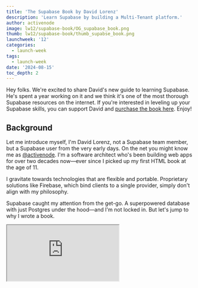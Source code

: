 ```yaml
---
title: 'The Supabase Book by David Lorenz'
description: 'Learn Supabase by building a Multi-Tenant platform.'
author: activenode
image: lw12/supabase-book/OG_supabase_book.png
thumb: lw12/supabase-book/thumb_supabse_book.png
launchweek: '12'
categories:
  - launch-week
tags:
  - launch-week
date: '2024-08-15'
toc_depth: 2
---
```


<Quote img="paul-copplestone.jpg" caption="Paul Copplestone, CEO @ Supabase">

Hey folks. We're excited to share David's new guide to learning Supabase. He's spent a year
working on it and we think it's one of the most thorough Supabase resources on the internet. If
you're interested in leveling up your Supabase skills, you can support David and <a href="https://supa.guide/" target="_blank">purchase the book here</a>. Enjoy!

</Quote>

## Background

Let me introduce myself, I'm David Lorenz, not a Supabase team member, but a Supabase user from the very early days. On the net you might know me as [@activenode](https://x.com/activenode/). I'm a software architect who's been building web apps for over two decades now—ever since I picked up my first HTML book at the age of 11.

I gravitate towards technologies that are flexible and portable. Proprietary solutions like Firebase, which bind clients to a single provider, simply don't align with my philosophy.

Supabase caught my attention from the get-go. A superpowered database with just Postgres under the hood—and I'm not locked in. But let's jump to why I wrote a book.

<div className="video-container">
  <iframe
    className="w-full"
    src="https://www.youtube-nocookie.com/embed/ISFCooRMvbE"
    title="The Supabase Book by David Lorenz"
    allow="accelerometer; autoplay; clipboard-write; encrypted-media; fullscreen; gyroscope; picture-in-picture; web-share"
    allowfullscreen
  />
</div>

## Why this book needed to exist

Due to my presence on the web, I'm often in touch with people using Supabase through consultancy calls or on social media. Through these conversations I've run into many similar questions and discovered that although there are so many great resources for learning Supabase, many have repeated exercises and open questions. I felt there wasn't **that one resource** which you go through and then say “I know Supabase inside and out”. This book aims to change that.

Let's talk about the chosen approach next.

## Approach

When I first set out to write this book, I found myself asking, "How can I possibly satisfy everyone's expectations?" After hours of brainstorming and sketching out concepts, I realized I was asking the wrong question. Instead of trying to satisfy everyone's expectations, I needed to focus on finding the best way to truly teach Supabase so that after completing the book, readers could build anything they imagined.

It had be a full project, 0 to 100, explaining why things were done the way they were done. I decided on a Multi-Tenant Ticket Management system: this would allow me to explain rationally-modelled database design and clever file management, as well as what it means to work with multiple tenants in the same Supabase instance and how to optimize for that.

And because I felt it was most useful to walk through the project front to back, I had to choose a framework. For creating a UI, I decided to use Pico.css as it's one of the very rare CSS libraries that allow us to simply use basic HTML elements to create a UI.

For the business logic I chose Next.js as being not only one of the most popular frameworks but also providing ease of use without a lot of foundational setup.

Now let's have a look at what you'll take away.

## Goal / What you will learn

One high-level goal of mine with the book is that even someone who thinks they _know_ Supabase, will have aha moments in every single chapter.

The book is divided into four parts with thirteen chapters in total and adds up to 500+ pages. Let's have a look at the parts:

### 1. Creating the Foundations of the Ticket System App

We kick things off with an introduction, unveiling Supabase's “secret” sauce and history. Then you'll take a short trip through permission systems and learn how Supabase compares to traditional FGA and RBAC systems. From there, you'll setup Supabase locally, learn about its API and Keys, then create the initial layout with Pico to get started.

### 2. **Adding Multi-Tenancy and Learning RLS**

Pass me the key to your house! Or should I say all of them - or none? Here we'll talk authentication and permissions in a multi-tenant world. After you add a login and learn how to authenticate with fully customised emails, you'll craft the database and app to become multi-tenant-aware. Then you'll learn about RLS complexity optimisation and working with external Auth providers.

### 3. Managing Tickets and Interactions

Making things interactive is what this part is about: we'll add ticket data, sort it, filter it, and paginate it. We create performance-optimized RLS queries, add triggers for caching, and embrace realtime comments on tickets that include file uploads. There's much more too, e.g. learning how you can add plan-based storage restrictions for a user.

### 4. **Diving Deeper into Security and Advanced Features**

In this part, things get more technical. These two chapters are packed with additional knowledge, covering advanced security aspects, techniques for hardening or cloaking your instance, Edge functions, environment-based webhooks, and creating an AI-based search. It's impossible to list everything covered in this part, but it will undoubtedly provide you with new perspectives on how to leverage Supabase's full potential.

## How to get the most out of this book

This book is a deep dive so to make the most of it will take some time. During my step-by-step review of the book, it took me a little less than a full week to complete everything. So plan to spend about half a day per chapter with some extra time for any troubleshooting. If you do that, I can promise, you'll walk away with exceptional knowledge that sets you apart from the crowd. And the time you spend studying the book will be dwarfed by the time you'll save on future projects.

If you need breaks in between, it's best to finish an entire chapter before taking a pause. This way, you can digest the knowledge from that chapter in its completeness. Another opportune time for reflection is between the four main parts of the book.

## What if I face problems?

Let's use the power of the community. I've created a Discord channel where I'm active and where you can exchange ideas with other people reading the book. Find the link below.

## What else?

I've invested one year of my life into this book and I'd love feedback of all kinds! You can find me and tag me on social media, I have the username `@activenode` on every platform. Also you'll find all of the contact data at https://activeno.de.

If you like the book, please spread the word. You can also book me as Supabase consultant and Architect for your next gig.

## Links

The original page and newsletter: https://supa.guide

Book Discord: https://supa.guide/discord?ref=supabase (tbl https://discord.gg/qhAAYwKx3f )

Buy the book: https://supa.guide/buy?ref=supabase
